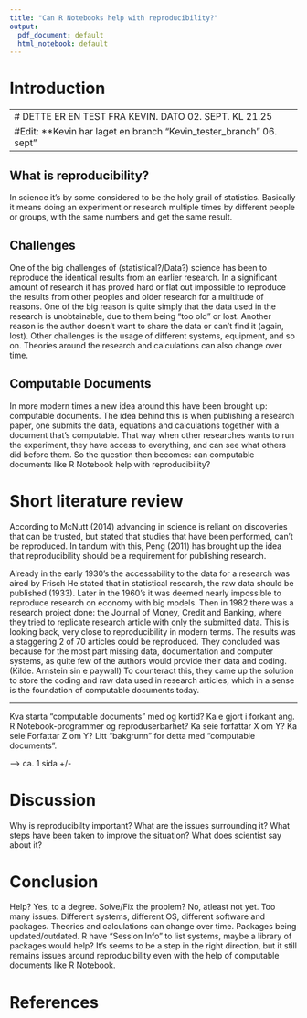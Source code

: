 ```yaml
---
title: "Can R Notebooks help with reproducibility?"
output:
  pdf_document: default
  html_notebook: default
---
```


# Introduction

---
# DETTE ER EN TEST FRA KEVIN. DATO 02. SEPT. KL 21.25
#Edit: **Kevin har laget en branch "Kevin_tester_branch" 06. sept"
--- 

## What is reproducibility?

In science it's by some considered to be the holy grail of statistics. Basically it means doing an experiment or research multiple times by different people or groups, with the same numbers and get the same result.

## Challenges

One of the big challenges of (statistical?/Data?) science has been to reproduce the identical results from an earlier research. In a significant amount of research it has proved hard or flat out impossible to reproduce the results from other peoples and older research for a multitude of reasons. One of the big reason is quite simply that the data used in the research is unobtainable, due to them being "too old" or lost. Another reason is the author doesn't want to share the data or can't find it (again, lost). Other challenges is the usage of different systems, equipment, and so on. Theories around the research and calculations can also change over time.

## Computable Documents

In more modern times a new idea around this have been brought up: computable documents. The idea behind this is when publishing a research paper, one submits the data, equations and calculations together with a document that's computable. That way when other researches wants to run the experiment, they have access to everything, and can see what others did before them. So the question then becomes: can computable documents like R Notebook help with reproducibility?

# Short literature review

According to McNutt (2014) advancing in science is reliant on discoveries that can be trusted, but stated that studies that have been performed, can't be reproduced. In tandum with this, Peng (2011) has brought up the idea that reproducibility should be a requirement for publishing research.

Already in the early 1930's the accessability to the data for a research was aired by Frisch He stated that in statistical research, the raw data should be published (1933). Later in the 1960's it was deemed nearly impossible to reproduce research on economy with big models. Then in 1982 there was a research project done: the Journal of Money, Credit and Banking, where they tried to replicate research article with only the submitted data. This is looking back, very close to reproducibility in modern terms. The results was a staggering 2 of 70 articles could be reproduced. They concluded was because for the most part missing data, documentation and computer systems, as quite few of the authors would provide their data and coding. (Kilde. Arnstein sin e paywall) To counteract this, they came up the solution to store the coding and raw data used in research articles, which in a sense is the foundation of computable documents today.

----

Kva starta "computable documents" med og kortid? Ka e gjort i forkant ang. R Notebook-programmer og reproduserbarhet? Ka seie forfattar X om Y? Ka seie Forfattar Z om Y? Litt "bakgrunn" for detta med "computable documents".

--\> ca. 1 sida +/-

# Discussion

Why is reproducibilty important? What are the issues surrounding it? What steps have been taken to improve the situation? What does scientist say about it?

# Conclusion

Help? Yes, to a degree. Solve/Fix the problem? No, atleast not yet. Too many issues. Different systems, different OS, different software and packages. Theories and calculations can change over time. Packages being updated/outdated. R have "Session Info" to list systems, maybe a library of packages would help? It's seems to be a step in the right direction, but it still remains issues around reproducibility even with the help of computable documents like R Notebook.

# References

